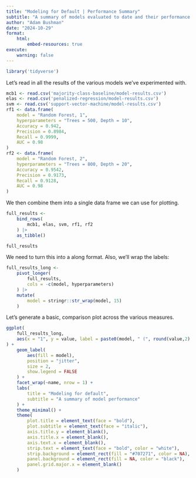```yaml
---
title: "Modeling for Default | Performance Summary"
subtitle: "A summary of models evaluated to date and their performance modeling for default"
author: "Adam Bushman"
date: "2024-10-29"
format:
    html:
        embed-resources: true
execute:
    warning: false
---
```


```r
library('tidyverse')
```

Let's read in all the results of the various models we've experimented with.

```r
mcb1 <- read.csv('majority-class-baseline/model-results.csv')
elas <- read.csv('penalized-regression/model-results.csv')
svm <- read.csv('support-vector-machine/model-results.csv')
rf1 <- data.frame(
    model = "Random Forest, 1", 
    hyperparameters = "Trees = 500, Depth = 10", 
    Accuracy = 0.942, 
    Precision = 0.8984, 
    Recall = 0.9999, 
    AUC = 0.98
)
rf2 <- data.frame(
    model = "Random Forest, 2", 
    hyperparameters = "Trees = 800, Depth = 20", 
    Accuracy = 0.9542, 
    Precision = 0.9173, 
    Recall = 0.9128, 
    AUC = 0.98
)
```

We then combine them into a single data frame we can use for plotting.

```r
full_results <- 
    bind_rows(
        mcb1, elas, svm, rf1, rf2
    ) |>
    as_tibble()

full_results
```

We need to turn this into a along format. Also, we'll wrap the labels:

```r
full_results_long <- 
    pivot_longer(
        full_results, 
        cols = -c(model, hyperparameters)
    ) |>
    mutate(
        model = stringr::str_wrap(model, 15)
    )
```

Let's generate a basic, comparison plot across the various measures.

```r
ggplot(
    full_results_long, 
    aes(x = "1", y = value, label = paste0(model, " (", round(value,2) ,")"))
) +
    geom_label(
        aes(fill = model), 
        position = "jitter", 
        size = 2, 
        show.legend = FALSE
    ) +
    facet_wrap(~name, nrow = 1) +
    labs(
        title = "Modeling for default", 
        subtitle = "A summary of model performance"
    ) +
    theme_minimal() +
    theme(
        plot.title = element_text(face = "bold"), 
        plot.subtitle = element_text(face = "italic"), 
        axis.title.y = element_blank(), 
        axis.title.x = element_blank(), 
        axis.text.x = element_blank(), 
        strip.text = element_text(face = "bold", color = "white"), 
        strip.background = element_rect(fill = "#707271", color = NA), 
        panel.background = element_rect(fill = NA, color = "black"), 
        panel.grid.major.x = element_blank()
    )
```